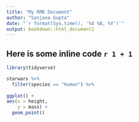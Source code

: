 ```yaml
---
title: "My RMD Document"
author: "Sanjana Gupta"
date: "`r format(Sys.time(), '%d %B, %Y')`"
output: bookdown::html_document2
---
```


## Here is some inline code `r 1 + 1`

````r
library(tidyverse)

starwars %>%
  filter(species == "Human") %>%
  
ggplot() + 
aes(x = height, 
    y = mass) + 
  geom_point()
````
